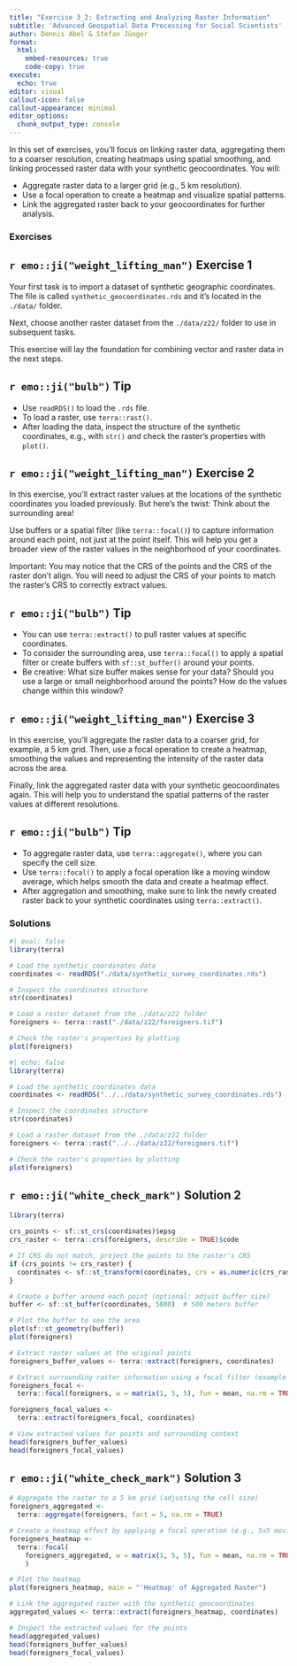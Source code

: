 ```yaml
---
title: "Exercise 3_2: Extracting and Analyzing Raster Information"
subtitle: 'Advanced Geospatial Data Processing for Social Scientists'
author: Dennis Abel & Stefan Jünger
format: 
  html:
    embed-resources: true
    code-copy: true
execute:
  echo: true
editor: visual
callout-icon: false
callout-appearance: minimal
editor_options: 
  chunk_output_type: console
---
```


In this set of exercises, you'll focus on linking raster data, aggregating them to a coarser resolution, creating heatmaps using spatial smoothing, and linking processed raster data with your synthetic geocoordinates.
You will:

- Aggregate raster data to a larger grid (e.g., 5 km resolution).
- Use a focal operation to create a heatmap and visualize spatial patterns.
- Link the aggregated raster back to your geocoordinates for further analysis.

### Exercises

::: callout-note
## `r emo::ji("weight_lifting_man")` Exercise 1

Your first task is to import a dataset of synthetic geographic coordinates.
The file is called `synthetic_geocoordinates.rds` and it’s located in the `./data/` folder.

Next, choose another raster dataset from the `./data/z22/` folder to use in subsequent tasks.

This exercise will lay the foundation for combining vector and raster data in the next steps.

:::

::: {.callout-caution collapse="true"}
## `r emo::ji("bulb")` Tip

- Use `readRDS()` to load the `.rds` file.
- To load a raster, use `terra::rast()`.
- After loading the data, inspect the structure of the synthetic coordinates, e.g., with `str()` and check the raster’s properties with `plot()`.

:::

::: callout-note
## `r emo::ji("weight_lifting_man")` Exercise 2

In this exercise, you’ll extract raster values at the locations of the synthetic coordinates you loaded previously.
But here’s the twist: Think about the surrounding area!

Use buffers or a spatial filter (like `terra::focal()`) to capture information around each point, not just at the point itself. This will help you get a broader view of the raster values in the neighborhood of your coordinates.

Important:
You may notice that the CRS of the points and the CRS of the raster don’t align. You will need to adjust the CRS of your points to match the raster's CRS to correctly extract values.

:::

::: {.callout-caution collapse="true"}
## `r emo::ji("bulb")` Tip

- You can use `terra::extract()` to pull raster values at specific coordinates.
- To consider the surrounding area, use `terra::focal()` to apply a spatial filter or create buffers with `sf::st_buffer()` around your points.
- Be creative: What size buffer makes sense for your data? Should you use a large or small neighborhood around the points? How do the values change within this window?

:::

::: callout-note
## `r emo::ji("weight_lifting_man")` Exercise 3

In this exercise, you’ll aggregate the raster data to a coarser grid, for example, a 5 km grid.
Then, use a focal operation to create a heatmap, smoothing the values and representing the intensity of the raster data across the area.

Finally, link the aggregated raster data with your synthetic geocoordinates again. This will help you to understand the spatial patterns of the raster values at different resolutions.

:::

::: {.callout-caution collapse="true"}
## `r emo::ji("bulb")` Tip

- To aggregate raster data, use `terra::aggregate()`, where you can specify the cell size.
- Use `terra::focal()` to apply a focal operation like a moving window average, which helps smooth the data and create a heatmap effect.
- After aggregation and smoothing, make sure to link the newly created raster back to your synthetic coordinates using `terra::extract()`.

:::

### Solutions

::: {.callout-tip collapse="true"}
```r
#| eval: false
library(terra)

# Load the synthetic coordinates data
coordinates <- readRDS("./data/synthetic_survey_coordinates.rds")

# Inspect the coordinates structure
str(coordinates)

# Load a raster dataset from the ./data/z22 folder
foreigners <- terra::rast("./data/z22/foreigners.tif") 

# Check the raster's properties by plotting
plot(foreigners)
```

```r
#| echo: false
library(terra)

# Load the synthetic coordinates data
coordinates <- readRDS("../../data/synthetic_survey_coordinates.rds")

# Inspect the coordinates structure
str(coordinates)

# Load a raster dataset from the ./data/z22 folder
foreigners <- terra::rast("../../data/z22/foreigners.tif") 

# Check the raster's properties by plotting
plot(foreigners)
```

:::

::: {.callout-tip collapse="true"}
## `r emo::ji("white_check_mark")` Solution 2

```r
library(terra)

crs_points <- sf::st_crs(coordinates)$epsg
crs_raster <- terra::crs(foreigners, describe = TRUE)$code

# If CRS do not match, project the points to the raster's CRS
if (crs_points != crs_raster) {
  coordinates <- sf::st_transform(coordinates, crs = as.numeric(crs_raster))
}

# Create a buffer around each point (optional: adjust buffer size)
buffer <- sf::st_buffer(coordinates, 5000)  # 500 meters buffer

# Plot the buffer to see the area
plot(sf::st_geometry(buffer))
plot(foreigners)

# Extract raster values at the original points
foreigners_buffer_values <- terra::extract(foreigners, coordinates)

# Extract surrounding raster information using a focal filter (example with a 3x3 window)
foreigners_focal <- 
  terra::focal(foreigners, w = matrix(1, 5, 5), fun = mean, na.rm = TRUE)

foreigners_focal_values <- 
  terra::extract(foreigners_focal, coordinates)

# View extracted values for points and surrounding context
head(foreigners_buffer_values)
head(foreigners_focal_values)
```
:::

::: {.callout-tip collapse="true"}
## `r emo::ji("white_check_mark")` Solution 3

```r
# Aggregate the raster to a 5 km grid (adjusting the cell size)
foreigners_aggregated <- 
  terra::aggregate(foreigners, fact = 5, na.rm = TRUE)

# Create a heatmap effect by applying a focal operation (e.g., 5x5 moving average)
foreigners_heatmap <- 
  terra::focal(
    foreigners_aggregated, w = matrix(1, 5, 5), fun = mean, na.rm = TRUE
    )

# Plot the heatmap
plot(foreigners_heatmap, main = "'Heatmap' of Aggregated Raster")

# Link the aggregated raster with the synthetic geocoordinates
aggregated_values <- terra::extract(foreigners_heatmap, coordinates)

# Inspect the extracted values for the points
head(aggregated_values)
head(foreigners_buffer_values)
head(foreigners_focal_values)
```

:::